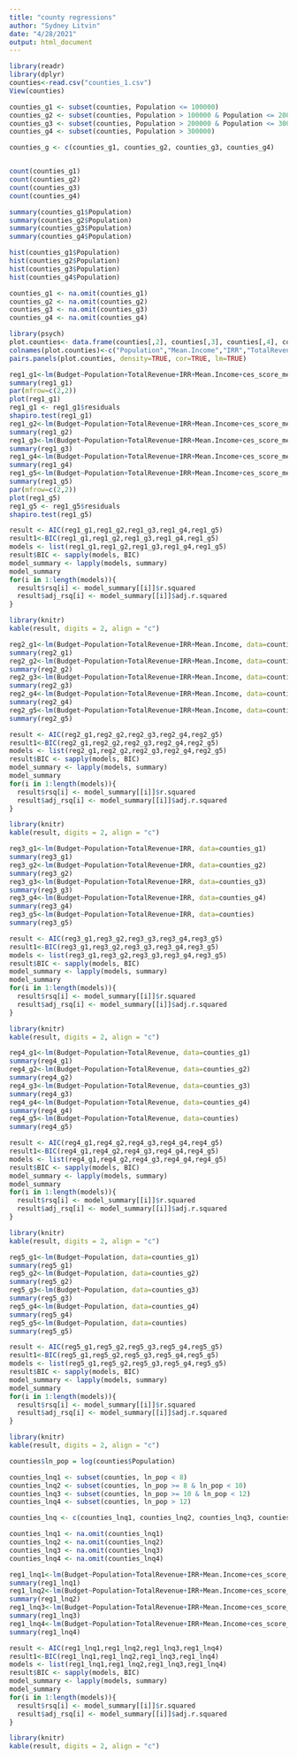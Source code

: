 ```yaml
---
title: "county regressions"
author: "Sydney Litvin"
date: "4/28/2021"
output: html_document
---
```

```r
library(readr)
library(dplyr)
counties<-read.csv("counties_1.csv")
View(counties)
```

```r
counties_g1 <- subset(counties, Population <= 100000)
counties_g2 <- subset(counties, Population > 100000 & Population <= 200000)
counties_g3 <- subset(counties, Population > 200000 & Population <= 300000)
counties_g4 <- subset(counties, Population > 300000)
```

```r
counties_g <- c(counties_g1, counties_g2, counties_g3, counties_g4)


count(counties_g1)
count(counties_g2)
count(counties_g3)
count(counties_g4)

summary(counties_g1$Population)
summary(counties_g2$Population)
summary(counties_g3$Population)
summary(counties_g4$Population)

hist(counties_g1$Population)
hist(counties_g2$Population)
hist(counties_g3$Population)
hist(counties_g4$Population)

```


```r
counties_g1 <- na.omit(counties_g1)
counties_g2 <- na.omit(counties_g2)
counties_g3 <- na.omit(counties_g3)
counties_g4 <- na.omit(counties_g4)
```

```r
library(psych)
plot.counties<- data.frame(counties[,2], counties[,3], counties[,4], counties[,5], counties[,7])
colnames(plot.counties)<-c("Population","Mean.Income","IRR","TotalRevenue", "ces_score_median")
pairs.panels(plot.counties, density=TRUE, cor=TRUE, lm=TRUE) 
```


```r
reg1_g1<-lm(Budget~Population+TotalRevenue+IRR+Mean.Income+ces_score_median, data=counties_g1)
summary(reg1_g1)
par(mfrow=c(2,2))
plot(reg1_g1)
reg1_g1 <- reg1_g1$residuals 
shapiro.test(reg1_g1)
reg1_g2<-lm(Budget~Population+TotalRevenue+IRR+Mean.Income+ces_score_median, data=counties_g2)
summary(reg1_g2)
reg1_g3<-lm(Budget~Population+TotalRevenue+IRR+Mean.Income+ces_score_median, data=counties_g3)
summary(reg1_g3)
reg1_g4<-lm(Budget~Population+TotalRevenue+IRR+Mean.Income+ces_score_median, data=counties_g4)
summary(reg1_g4)
reg1_g5<-lm(Budget~Population+TotalRevenue+IRR+Mean.Income+ces_score_median, data=counties)
summary(reg1_g5)
par(mfrow=c(2,2))
plot(reg1_g5)
reg1_g5 <- reg1_g5$residuals 
shapiro.test(reg1_g5)
```
```r
result <- AIC(reg1_g1,reg1_g2,reg1_g3,reg1_g4,reg1_g5)
result1<-BIC(reg1_g1,reg1_g2,reg1_g3,reg1_g4,reg1_g5)
models <- list(reg1_g1,reg1_g2,reg1_g3,reg1_g4,reg1_g5)
result$BIC <- sapply(models, BIC)
model_summary <- lapply(models, summary)
model_summary
for(i in 1:length(models)){
  result$rsq[i] <- model_summary[[i]]$r.squared 
  result$adj_rsq[i] <- model_summary[[i]]$adj.r.squared 
} 

library(knitr)
kable(result, digits = 2, align = "c")
```


```r
reg2_g1<-lm(Budget~Population+TotalRevenue+IRR+Mean.Income, data=counties_g1)
summary(reg2_g1)
reg2_g2<-lm(Budget~Population+TotalRevenue+IRR+Mean.Income, data=counties_g2)
summary(reg2_g2)
reg2_g3<-lm(Budget~Population+TotalRevenue+IRR+Mean.Income, data=counties_g3)
summary(reg2_g3)
reg2_g4<-lm(Budget~Population+TotalRevenue+IRR+Mean.Income, data=counties_g4)
summary(reg2_g4)
reg2_g5<-lm(Budget~Population+TotalRevenue+IRR+Mean.Income, data=counties)
summary(reg2_g5)
```
```r
result <- AIC(reg2_g1,reg2_g2,reg2_g3,reg2_g4,reg2_g5)
result1<-BIC(reg2_g1,reg2_g2,reg2_g3,reg2_g4,reg2_g5)
models <- list(reg2_g1,reg2_g2,reg2_g3,reg2_g4,reg2_g5)
result$BIC <- sapply(models, BIC)
model_summary <- lapply(models, summary)
model_summary
for(i in 1:length(models)){
  result$rsq[i] <- model_summary[[i]]$r.squared 
  result$adj_rsq[i] <- model_summary[[i]]$adj.r.squared 
} 

library(knitr)
kable(result, digits = 2, align = "c")
```


```r
reg3_g1<-lm(Budget~Population+TotalRevenue+IRR, data=counties_g1)
summary(reg3_g1)
reg3_g2<-lm(Budget~Population+TotalRevenue+IRR, data=counties_g2)
summary(reg3_g2)
reg3_g3<-lm(Budget~Population+TotalRevenue+IRR, data=counties_g3)
summary(reg3_g3)
reg3_g4<-lm(Budget~Population+TotalRevenue+IRR, data=counties_g4)
summary(reg3_g4)
reg3_g5<-lm(Budget~Population+TotalRevenue+IRR, data=counties)
summary(reg3_g5)
```
```r
result <- AIC(reg3_g1,reg3_g2,reg3_g3,reg3_g4,reg3_g5)
result1<-BIC(reg3_g1,reg3_g2,reg3_g3,reg3_g4,reg3_g5)
models <- list(reg3_g1,reg3_g2,reg3_g3,reg3_g4,reg3_g5)
result$BIC <- sapply(models, BIC)
model_summary <- lapply(models, summary)
model_summary
for(i in 1:length(models)){
  result$rsq[i] <- model_summary[[i]]$r.squared 
  result$adj_rsq[i] <- model_summary[[i]]$adj.r.squared 
} 

library(knitr)
kable(result, digits = 2, align = "c")
```


```r
reg4_g1<-lm(Budget~Population+TotalRevenue, data=counties_g1)
summary(reg4_g1)
reg4_g2<-lm(Budget~Population+TotalRevenue, data=counties_g2)
summary(reg4_g2)
reg4_g3<-lm(Budget~Population+TotalRevenue, data=counties_g3)
summary(reg4_g3)
reg4_g4<-lm(Budget~Population+TotalRevenue, data=counties_g4)
summary(reg4_g4)
reg4_g5<-lm(Budget~Population+TotalRevenue, data=counties)
summary(reg4_g5)
```
```r
result <- AIC(reg4_g1,reg4_g2,reg4_g3,reg4_g4,reg4_g5)
result1<-BIC(reg4_g1,reg4_g2,reg4_g3,reg4_g4,reg4_g5)
models <- list(reg4_g1,reg4_g2,reg4_g3,reg4_g4,reg4_g5)
result$BIC <- sapply(models, BIC)
model_summary <- lapply(models, summary)
model_summary
for(i in 1:length(models)){
  result$rsq[i] <- model_summary[[i]]$r.squared 
  result$adj_rsq[i] <- model_summary[[i]]$adj.r.squared 
} 

library(knitr)
kable(result, digits = 2, align = "c")
```


```r
reg5_g1<-lm(Budget~Population, data=counties_g1)
summary(reg5_g1)
reg5_g2<-lm(Budget~Population, data=counties_g2)
summary(reg5_g2)
reg5_g3<-lm(Budget~Population, data=counties_g3)
summary(reg5_g3)
reg5_g4<-lm(Budget~Population, data=counties_g4)
summary(reg5_g4)
reg5_g5<-lm(Budget~Population, data=counties)
summary(reg5_g5)
```
```r
result <- AIC(reg5_g1,reg5_g2,reg5_g3,reg5_g4,reg5_g5)
result1<-BIC(reg5_g1,reg5_g2,reg5_g3,reg5_g4,reg5_g5)
models <- list(reg5_g1,reg5_g2,reg5_g3,reg5_g4,reg5_g5)
result$BIC <- sapply(models, BIC)
model_summary <- lapply(models, summary)
model_summary
for(i in 1:length(models)){
  result$rsq[i] <- model_summary[[i]]$r.squared 
  result$adj_rsq[i] <- model_summary[[i]]$adj.r.squared 
} 

library(knitr)
kable(result, digits = 2, align = "c")
```

```r
counties$ln_pop = log(counties$Population)

counties_lnq1 <- subset(counties, ln_pop < 8)
counties_lnq2 <- subset(counties, ln_pop >= 8 & ln_pop < 10)
counties_lnq3 <- subset(counties, ln_pop >= 10 & ln_pop < 12)
counties_lnq4 <- subset(counties, ln_pop > 12)

counties_lnq <- c(counties_lnq1, counties_lnq2, counties_lnq3, counties_lnq4)

```

```r
counties_lnq1 <- na.omit(counties_lnq1)
counties_lnq2 <- na.omit(counties_lnq2)
counties_lnq3 <- na.omit(counties_lnq3)
counties_lnq4 <- na.omit(counties_lnq4)
```

```r
reg1_lnq1<-lm(Budget~Population+TotalRevenue+IRR+Mean.Income+ces_score_median, data=counties_lnq1)
summary(reg1_lnq1)
reg1_lnq2<-lm(Budget~Population+TotalRevenue+IRR+Mean.Income+ces_score_median, data=counties_lnq2)
summary(reg1_lnq2)
reg1_lnq3<-lm(Budget~Population+TotalRevenue+IRR+Mean.Income+ces_score_median, data=counties_lnq3)
summary(reg1_lnq3)
reg1_lnq4<-lm(Budget~Population+TotalRevenue+IRR+Mean.Income+ces_score_median, data=counties_lnq4)
summary(reg1_lnq4)
```
```r
result <- AIC(reg1_lnq1,reg1_lnq2,reg1_lnq3,reg1_lnq4)
result1<-BIC(reg1_lnq1,reg1_lnq2,reg1_lnq3,reg1_lnq4)
models <- list(reg1_lnq1,reg1_lnq2,reg1_lnq3,reg1_lnq4)
result$BIC <- sapply(models, BIC)
model_summary <- lapply(models, summary)
model_summary
for(i in 1:length(models)){
  result$rsq[i] <- model_summary[[i]]$r.squared 
  result$adj_rsq[i] <- model_summary[[i]]$adj.r.squared 
} 

library(knitr)
kable(result, digits = 2, align = "c")
```

